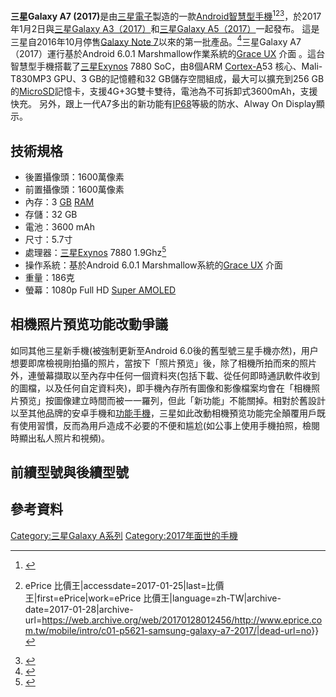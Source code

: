 {{Infobox mobile phone|name=Samsung Galaxy A7 (2017)|logo=|logosize=|image=|imagesize=|caption=|slogan=|brand=三星|manufacturer=[[三星電子|三星電子]]|series=[[三星Galaxy_A系列|三星Galaxy A系列]]|modelnumber=SM-A720F (國際版) SM-A720S(韓國版)  SM-A720F/DS(俄羅斯、哈薩克等地區|networks=4G全頻 4G+3G雙卡雙待|released=2017年|related=[[三星Galaxy_A3_(2017)|三星Galaxy A3 (2017)]]<br/>[[三星Galaxy_A5_(2017)|三星Galaxy A5 (2017)]]|type=|form=|size=156.8 x 77.6 x 7.9 mm|weight=186 g|operatingsystem=[[Android_8.0_Oreo|Android 8.0 Oreo]]
|soc=[[三星Exynos|三星Exynos]] 7880|cpu=|gpu=Mali-T830 MP3|memory=3GB [[可充電鹼性電池|RAM]]|storage=32GB ROM|memory_card=最大可擴充256GB [[MicroSD|MicroSD]]|battery=3600 [[mAh|mAh]]|input=|display=5.7寸 [[Super_AMOLED|Super AMOLED]] FHD 顯示屏|rear_camera=1600萬像素|front_camera=1600萬像素|media_formats=|ringtone=|connectivity=|successor=[[三星Galaxy_A8+_(2018)|三星Galaxy A8+ (2018)]] <br/> SM-A730F}}
'''三星Galaxy A7 (2017)'''是由[[三星電子|三星電子]]製造的一款[[Android|Android]][[智慧型手機|智慧型手機]]<ref>{{Cite web|url=https://www.sogi.com.tw/products/samsung_galaxy_a7_2017/13019|title=SAMSUNG Galaxy A7 (2017) 價格,規格與評價- SOGI手機王|accessdate=2017-01-25|work=SOGI手機王|archive-date=2017-02-02|archive-url=https://web.archive.org/web/20170202173426/https://www.sogi.com.tw/products/samsung_galaxy_a7_2017/13019|dead-url=no}}</ref><ref>{{Cite web|url=http://www.eprice.com.tw/mobile/intro/c01-p5621-samsung-galaxy-a7-2017/|title=Samsung Galaxy A7 (2017) 價格、評價、規格 {{!}} ePrice 比價王|accessdate=2017-01-25|last=比價王|first=ePrice|work=ePrice 比價王|language=zh-TW|archive-date=2017-01-28|archive-url=https://web.archive.org/web/20170128012456/http://www.eprice.com.tw/mobile/intro/c01-p5621-samsung-galaxy-a7-2017/|dead-url=no}}</ref><ref>{{Cite web|url=http://www.gsmarena.com/samsung_galaxy_a7_(2017)-8335.php|title=Samsung Galaxy A7 (2017) - Full phone specifications|accessdate=2017-01-25|work=www.gsmarena.com|language=en-US|archive-date=2017-01-21|archive-url=https://web.archive.org/web/20170121215840/http://www.gsmarena.com/samsung_galaxy_a7_(2017)-8335.php|dead-url=no}}</ref>，於2017年1月2日與[[三星Galaxy_A3_(2017)|三星Galaxy A3（2017）]]和[[三星Galaxy_A5_(2017)|三星Galaxy A5（2017）]]一起發布。 這是三星自2016年10月停售[[三星Galaxy_Note_7|Galaxy Note 7]]以來的第一批產品。<ref>{{Cite web|url=http://money.cnn.com/2017/01/02/technology/samsung-galaxy-a-2017-new/index.html|title=Samsung unveils first smartphones since Note 7 debacle|accessdate=2017-01-25|date=2017-01-02|last=Larson|first=Selena|work=CNNMoney|archive-date=2017-02-02|archive-url=https://web.archive.org/web/20170202062024/http://money.cnn.com/2017/01/02/technology/samsung-galaxy-a-2017-new/index.html|dead-url=no}}</ref>三星Galaxy A7（2017）運行基於Android 6.0.1 Marshmallow作業系統的[[TouchWiz|Grace UX]] 介面 。這台智慧型手機搭載了[[三星Exynos|三星Exynos]] 7880 SoC，由8個ARM [[ARM處理器內核列表|Cortex-A]]53 核心、Mali-T830MP3 GPU、3 GB的記憶體和32 GB儲存空間組成，最大可以擴充到256 GB的[[MicroSD|MicroSD]]記憶卡，支援4G+3G雙卡雙待，電池為不可拆卸式3600mAh，支援快充。 另外，跟上一代A7多出的新功能有[[国际防护等级认证|IP68]]等級的防水、Alway On Display顯示。

== 技術規格 ==
* 後置攝像頭：1600萬像素
* 前置攝像頭：1600萬像素
* 內存：3 [[Gibibyte|GB]] [[随机存取存储器|RAM]]
* 存儲：32 GB
* 電池：3600 mAh
* 尺寸：5.7寸
* 處理器：[[三星Exynos|三星Exynos]] 7880 1.9Ghz<ref>{{Cite web|url=http://www.samsung.com/semiconductor/minisite/Exynos/w/solution/mod_ap/7880/|title=Samsung Exynos 7 Series (7880) Processor|accessdate=2017-01-25|work=Samsung Exynos Processor|language=en|archive-date=2017-01-11|archive-url=https://web.archive.org/web/20170111072754/http://www.samsung.com/semiconductor/minisite/Exynos/w/solution/mod_ap/7880/|dead-url=no}}</ref>
* 操作系統：基於Android 6.0.1 Marshmallow系統的[[TouchWiz|Grace UX]] 介面  
* 重量：186克
* 螢幕：1080p Full HD [[Super_AMOLED|Super AMOLED]]

==相機照片預览功能改動爭議==

如同其他三星新手機(被強制更新至Android 6.0後的舊型號三星手機亦然)，用户想要即席檢視剛拍攝的照片，當按下「照片預览」後，除了相機所拍而來的照片外，連螢幕擷取以至內存中任何一個資料夾(包括下載、從任何即時通訊軟件收到的圖檔，以及任何自定資料夾)，即手機內存所有圖像和影像檔案均會在「相機照片預览」按圖像建立時間而被一一羅列，但此「新功能」不能關掉。相對於舊設計以至其他品牌的安卓手機和[[功能手機|功能手機]]，三星如此改動相機預览功能完全顛覆用戶既有使用習慣，反而為用戶造成不必要的不便和尴尬(如公事上使用手機拍照，檢閱時顯出私人照片和視頻)。

==前續型號與後續型號==
{{S-start}}
{{Succession box
 | title = 三星Galaxy A7 (2017)
 | years = 2017
 | before = [[三星Galaxy_A7_(2016)|三星Galaxy A7 (2016)]]
 | after = [[三星Galaxy_A8+_(2018)|三星Galaxy A8+ (2018)]]
}}
{{S-end}}

== 參考資料 ==
<references />{{Galaxy A}}

[[Category:三星Galaxy_A系列|Category:三星Galaxy A系列]]
[[Category:2017年面世的手機|Category:2017年面世的手機]]